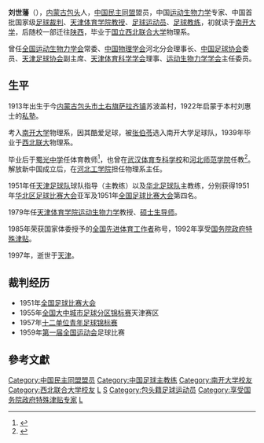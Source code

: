 {{Notability Unreferenced|time=2020-07-23T12:48:22+00:00}}
{{Infobox person
| honorific_prefix = 
| name = 刘世藩
| honorific_suffix = 
| image = 
| image_size = 
| alt = 
| caption = 
| native_name = 
| native_name_lang = 
| pronunciation = 
| romaji = 
| english_name = 
| zi = 
| hao = 
| real_name = 
| gender = 男
| birth_name = 
| birth_date = 1913年
| birth_place = {{ROC-1912}}[[山西省_(中华民国)|山西省]][[归绥道|归绥道]][[萨拉齐厅|萨拉齐县]]苏波盖村
| baptised = 
| disappeared_date = 
| disappeared_place = 
| disappeared_status = 
| death_date = 1997年
| death_place = {{CHN}}[[天津市|天津市]]
| death_cause = 
| body_discovered = 
| resting_place = 
| resting_place_coordinates = 
| monuments = 
| residence = 
| nationality = {{PRC}}
| other_names = 
| ethnicity = [[汉族|汉族]]
| citizenship = 
| permanent_residency = 
| education = 
| alma_mater = [[西北联合大学|西北联合大学]]（[[本科|本科]]）<br/>[[南开大学|南开大学]]（[[本科|本科]]）
| years_active = 1951-1992
| era = 
| employer = 
| organization = 
| agent = 
| known_for = 
| research = [[运动生物力学|运动生物力学]]、[[足球|足球]]
| notable_works = 
| style = 
| home_town = [[内蒙古|内蒙古]][[包头|包头]]
| ancestor = 
| salary = 
| net_worth = 
| height = 
| height_m = 
| height_cm = 
| height_ft = 
| height_in = 
| weight = 
| weight_kg = 
| weight_lb = 
| weight_st = 
| television = 
| title = 
| term = 
| title2 = 
| term2 = 
| predecessor = 
| successor = 
| party = {{CDL}}
| movement = 
| opponents = 
| boards = 
| religion = 
| denomination = 
| criminal_charge = 
| criminal_penalty = 
| criminal_status = 
| spouse = 万美恩
| partner(s) = 
| children = 
| parents = 
| relatives = 
| family = 
| callsign = 
| awards = [[国务院政府特殊津贴|国务院政府特殊津贴]]
| honours = [[全国先进体育工作者|全国先进体育工作者]]
| website = 
| module = 
| module2 = 
| module3 = 
| module4 = 
| module5 = 
| module6 = 
| signature = 
| signature_size = 
| signature_alt = 
| footnotes = 
| influences = 
| influenced = 
| width = 
| Img_size = 
| image_upright = 
| image_caption = 
| English_name = 
| 受洗 = 
| 死因 = 
| 遗体发现地 = 
| 遺體發現地 = 
| 墓地 = 
| 墓地坐标 = 
| 墓地坐標 = 
| 墓地座標 = 
| languages = 
| 教育程度 = [[本科|本科]]
| educate = 
| job2 = 
| past = 
| work = 
| award = 
| works = 《生命量子化注释》、《人体机动学》、《人体运动学》、《运动生物力学微观理论》、《准备运动的围观解析》、《生物力学化，力学生命化》、《人体运动技术的生物力学理论分析》
| credits = 
| label_name = 
| nocat_wdimage = 
| job = [[教授|教授]]、[[足球运动员|足球运动员]]、[[足球教练|足球教练]]、[[足球裁判|足球裁判]]
}}
'''刘世藩'''（{{bd|1913年||1997年||}}），[[内蒙古|内蒙古]][[包头|包头]]人，[[中国民主同盟|中国民主同盟]]盟员，中国[[运动生物力学|运动生物力学]]专家、中国首批国家级[[足球裁判|足球裁判]]、[[天津体育学院|天津体育学院]][[教授|教授]]、[[足球运动员|足球运动员]]、[[足球教练|足球教练]]，初就读于[[南开大学|南开大学]]，后随校一部迁往[[陕西|陕西]]，毕业于[[国立西北联合大学|国立西北联合大学]]物理系。

曾任[[全国运动生物力学会|全国运动生物力学会]]常委、[[中国物理学会|中国物理学会]]河北分会理事长、[[中国足球协会|中国足球协会]]委员、[[天津足球协会|天津足球协会]]副主席、[[天津体育科学学会|天津体育科学学会]]理事、[[运动生物力学学会|运动生物力学学会]]主任委员。

== 生平 ==
1913年出生于今[[内蒙古|内蒙古]][[包头市|包头市]][[土右旗|土右旗]][[萨拉齐镇|萨拉齐镇]]苏波盖村，1922年启蒙于本村刘惠士的[[私塾|私塾]]。

考入[[南开大学|南开大学]]物理系，因其酷爱足球，被[[张伯苓|张伯苓]]选入南开大学足球队，1939年毕业于[[西北联大|西北联大]]物理系。

毕业后于[[蜀光中学|蜀光中学]]任体育教师<ref>{{cite web |author1=蓝国祥 |title=《【迎百年校庆】南开成就我的一生》 |url=https://physics.nankai.edu.cn/2019/0529/c571a165984/page.htm |website=南开大学 |accessdate=2019-05-29 |archive-date=2020-07-14 |archive-url=https://web.archive.org/web/20200714183906/https://physics.nankai.edu.cn/2019/0529/c571a165984/page.htm |dead-url=no }}</ref>，也曾在[[武汉体育专科学校|武汉体育专科学校]]和[[河北师范学院|河北师范学院]]任教<ref>{{cite web |title=《天津体育学院校友回校纪念刘世藩教授百年诞辰》 |url=http://sports.enorth.com.cn/system/2013/12/23/011552629.shtml |website=北方网 |accessdate=2013-12-23}}</ref>。解放新中国成立后，在[[河北工学院|河北工学院]]担任物理系主任。

1951年任[[天津足球队|天津足球队]]球队指导（主教练）以及[[华北足球队|华北足球队]]主教练，分别获得1951年[[华北区足球比赛大会|华北区足球比赛大会]]亚军及1951年[[全国足球比赛大会|全国足球比赛大会]]第四名。

1979年任[[天津体育学院|天津体育学院]][[运动生物力学|运动生物力学]]教授、[[硕士生导师|硕士生导师]]。

1985年荣获国家体委授予的[[全国先进体育工作者|全国先进体育工作者]]称号，1992年享受[[国务院政府特殊津贴|国务院政府特殊津贴]]。

1997年，逝世于[[天津|天津]]。

== 裁判经历 ==
* 1951年[[全国足球比赛大会|全国足球比赛大会]]
* 1955年[[全国大中城市足球分区锦标赛|全国大中城市足球分区锦标赛]]天津赛区
* 1957年[[十二单位青年足球锦标赛|十二单位青年足球锦标赛]]
* 1959年[[中华人民共和国第一届运动会|第一届全国运动会]]足球比赛

== 參考文獻 ==
{{Reflist}}

{{DEFAULTSORT:L}}
[[Category:中国民主同盟盟员|Category:中国民主同盟盟员]]
[[Category:中国足球主教练|Category:中国足球主教练]]
[[Category:南开大学校友|Category:南开大学校友]]
[[Category:西北联合大学校友|Category:西北联合大学校友]]
[[Category:包头人|L]]
[[Category:刘姓|S]]
[[Category:包头籍足球运动员|Category:包头籍足球运动员]]
[[Category:享受国务院政府特殊津贴专家|Category:享受国务院政府特殊津贴专家]]
[[Category:土默特右旗人|L]]